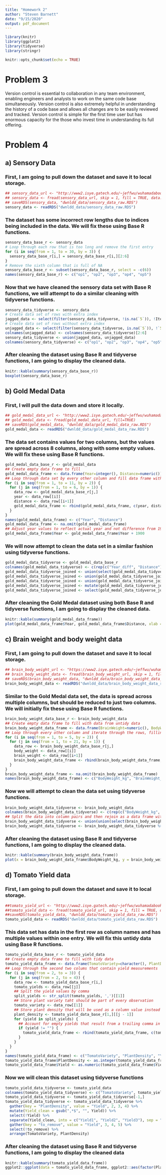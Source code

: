 ```yaml
---
title: "Homework 2"
author: "Steven Barnett"
date: "9/15/2020"
output: pdf_document
---
```


```r
library(knitr)
library(ggplot2)
library(tidyverse)
library(stringr)
```

```r
knitr::opts_chunk$set(echo = TRUE)
```


# Problem 3

Version control is essential to collaboration in any team environment, enabling engineers and analysts to work on the same code base simultaneously. Version control is also extremely helpful in understanding the history of a code base and allows all changes are to be easily reviewed and tracked. Version control is simple for the first time user but has enormous capacity for the those who invest time in understanding its full offering.

# Problem 4

## a) Sensory Data

### First, I am going to pull down the dataset and save it to local storage.
```r
## sensory_data_url <- "http://www2.isye.gatech.edu/~jeffwu/wuhamadabook/data/Sensory.dat"
## sensory_data <- fread(sensory_data_url, skip = 1, fill = TRUE, data.table = FALSE)
## saveRDS(sensory_data, "dwnldd_data/sensory_data_raw.RDS")
sensory_data <- readRDS("dwnldd_data/sensory_data_raw.RDS")
```

### The dataset has some incorrect row lengths due to indices being included in the data. We will fix these using Base R functions.
```r
sensory_data_base_r <- sensory_data
# Loop through each row that is too long and remove the first entry
for (i in seq(from = 1, to = 30, by = 3)) {
  sensory_data_base_r[i,] = sensory_data_base_r[i,][2:6]
}
# Remove the sixth column that is full of NA
sensory_data_base_r <- subset(sensory_data_base_r, select = -c(6))
names(sensory_data_base_r) <- c("op1", "op2", "op3", "op4", "op5")
```

### Now that we have cleaned the sensory data set with Base R functions, we will attempt to do a similar cleaning with tidyverse functions.
```r
sensory_data_tidyverse <- sensory_data
# Create data set of rows with extra index
jagged_data <- select(filter(sensory_data_tidyverse, !is.na(`5`)), !Item)
# Create data set of rows without extra index
unjagged_data <- select(filter(sensory_data_tidyverse, is.na(`5`)), !`5`)
colnames(unjagged_data) <- colnames(sensory_data_tidyverse)[2:6]
sensory_data_tidyverse <- union(jagged_data, unjagged_data)
colnames(sensory_data_tidyverse) <- c("op1", "op2", "op3", "op4", "op5")
```

### After cleaning the dataset using Base R and tidyverse functions, I am going to display the cleaned data.
```r
knitr::kable(summary(sensory_data_base_r))
boxplot(sensory_data_base_r)
```

## b) Gold Medal Data

### First, I will pull the data down and store it locally.
```r
## gold_medal_data_url <- "http://www2.isye.gatech.edu/~jeffwu/wuhamadabook/data/LongJumpData.dat"
## gold_medal_data <- fread(gold_medal_data_url, fill=TRUE)
## saveRDS(gold_medal_data, "dwnldd_data/gold_medal_data_raw.RDS")
gold_medal_data <- readRDS("dwnldd_data/gold_medal_data_raw.RDS")
```

### The data set contains values for two columns, but the values are spread across 8 columns, along with some empty values. We will fix these using Base R functions.
```r
gold_medal_data_base_r <- gold_medal_data
## Create empty data frame to fill
gold_medal_data_frame <- data.frame(Year=integer(), Distance=numeric())
## Loop through data set by every other column and fill data frame with Year and Distance values
for (i in seq(from = 1, to = 11, by = 2)) {
  for (j in seq(from = 1, to = 6, by = 1)) {
    data_row <- gold_medal_data_base_r[j,]
    year <- data_row[[i]]
    distance <- data_row[[i+1]]
    gold_medal_data_frame <- rbind(gold_medal_data_frame, c(year, distance))
  }
}
names(gold_medal_data_frame) <- c("Year", "Distance")
gold_medal_data_frame <- na.omit(gold_medal_data_frame)
## Adjust year values to reflect actual year and not difference from 1900
gold_medal_data_frame$Year <- gold_medal_data_frame$Year + 1900
```

### We will now attempt to clean the data set in a similar fashion using tidyverse functions.
```r
gold_medal_data_tidyverse <- gold_medal_data_base_r
colnames(gold_medal_data_tidyverse) <- c(rep(c("Year_diff", "Distance"), 6))
gold_medal_data_tidyverse_joined <- union(select(gold_medal_data_tidyverse, 1:2), select(gold_medal_data_tidyverse, 3:4))
gold_medal_data_tidyverse_joined <- union(gold_medal_data_tidyverse_joined, select(gold_medal_data_tidyverse, 5:6))
gold_medal_data_tidyverse_joined <- union(gold_medal_data_tidyverse_joined, select(gold_medal_data_tidyverse, 7:8))
gold_medal_data_tidyverse_joined <- mutate(gold_medal_data_tidyverse_joined, Year = Year_diff + 1900)
gold_medal_data_tidyverse_joined <- select(gold_medal_data_tidyverse_joined, !Year_diff)
```

### After cleaning the Gold Medal dataset using both Base R and tidyverse functions, I am going to display the cleaned data.
```r
knitr::kable(summary(gold_medal_data_frame))
plot(gold_medal_data_frame$Year, gold_medal_data_frame$Distance, xlab = "Year", ylab = "Distance")
```


## c) Brain weight and body weight data

### First, I am going to pull down the dataset and save it to local storage.
```r
## brain_body_weight_url <- "https://www2.isye.gatech.edu/~jeffwu/wuhamadabook/data/BrainandBodyWeight.dat"
## brain_body_weight_data <- fread(brain_body_weight_url, skip = 1, fill = TRUE, data.table = FALSE)
## saveRDS(brain_body_weight_data, "dwnldd_data/brain_body_weight_data_raw.RDS")
brain_body_weight_data <- readRDS("dwnldd_data/brain_body_weight_data_raw.RDS")
```

### Similar to the Gold Medal data set, the data is spread across multiple columns, but should be reduced to just two columns. We will initially fix these using Base R functions.
```r
brain_body_weight_data_base_r <- brain_body_weight_data
## Create empty data frame to fill with data from untidy data
brain_body_weight_data_frame <- data.frame(BrainWeight=numeric(), BodyWeight=numeric())
## Loop through every other column and iterate through the rows, filling the empty data frame
for (i in seq(from = 1, to = 5, by = 2)) {
  for (j in seq(from = 1, to = 21, by = 1)) {
    data_row <- brain_body_weight_data_base_r[j,]
    body_weight <- data_row[[i]]
    brain_weight <- data_row[[i+1]]
    brain_body_weight_data_frame <- rbind(brain_body_weight_data_frame, c(body_weight, brain_weight))
  }
}
brain_body_weight_data_frame <- na.omit(brain_body_weight_data_frame)
names(brain_body_weight_data_frame) <- c("BodyWeight_kg", "BrainWeight_g")
```

### Now we will attempt to clean the data set using tidyverse functions.
```r
brain_body_weight_data_tidyverse <- brain_body_weight_data
colnames(brain_body_weight_data_tidyverse) <- c(rep(c("BodyWeight_kg", "BrainWeight_g"), 3))
## Split the data into column pairs and then rejoin as a data frame with two columns
brain_body_weight_data_tidyverse <- union(union(select(brain_body_weight_data_tidyverse, 1:2), select(brain_body_weight_data_tidyverse, 3:4)), select(brain_body_weight_data_tidyverse, 5:6))
brain_body_weight_data_tidyverse <- brain_body_weight_data_tidyverse %>% filter(!is.na(BodyWeight_kg))
```

### After cleaning the dataset using Base R and tidyverse functions, I am going to display the cleaned data.
```r
knitr::kable(summary(brain_body_weight_data_frame))
plot(x = brain_body_weight_data_frame$BodyWeight_kg, y = brain_body_weight_data_frame$BrainWeight_g, xlab = 'Body Weight', ylab = 'Brain Weight', log = 'xy')
```

## d) Tomato Yield data

### First, I am going to pull down the dataset and save it to local storage.
```r
##tomato_yield_url <- "http://www2.isye.gatech.edu/~jeffwu/wuhamadabook/data/tomato.dat"
##tomato_yield_data <- fread(tomato_yield_url, skip = 1, fill = TRUE, data.table = FALSE)
##saveRDS(tomato_yield_data, "dwnldd_data/tomato_yield_data_raw.RDS")
tomato_yield_data <- readRDS("dwnldd_data/tomato_yield_data_raw.RDS")
```

### This data set has data in the first row as column names and has multiple values within one entry. We will fix this untidy data using Base R functions.
```r
tomato_yield_data_base_r <- tomato_yield_data
## Create empty data frame to fill with tidy data
tomato_yield_data_frame <- data.frame(TomatoVariety=character(), PlantDensity=character(), Yield=character())
## Loop through the second two colums that contain yield measurements
for (i in seq(from = 2, to = 3)) {
  for (j in seq(from = 2, to = 4)) {
    data_row <- tomato_yield_data_base_r[i,]
    tomato_yields <- data_row[[j]]
    ## Split the yield values by comma
    split_yields <- str_split(tomato_yields, ',')[[1]]
    ## Store plant variety taht should be part of every observation
    tomato_variety <- data_row[[1]]
    ## Store plant density that will be used as a column value instead of a "column name"
    plant_density <- tomato_yield_data_base_r[1,][[j - 1]]
    for (yield in split_yields) {
      ## Account for empty yields that result from a trailing comma in the data
      if (yield != "") {
        tomato_yield_data_frame <- rbind(tomato_yield_data_frame, c(tomato_variety, plant_density, yield))
      }
    }
  }
}
names(tomato_yield_data_frame) <- c("TomatoVariety", "PlantDensity", "Yield")
tomato_yield_data_frame$PlantDensity <- as.integer(tomato_yield_data_frame$PlantDensity)
tomato_yield_data_frame$Yield <- as.numeric(tomato_yield_data_frame$Yield)
```

### Now we will clean this dataset using tidyverse functions
```r
tomato_yield_data_tidyverse <- tomato_yield_data
colnames(tomato_yield_data_tidyverse) <- c("TomatoVariety", tomato_yield_data_tidyverse[1,1:3])
tomato_yield_data_tidyverse <- tomato_yield_data_tidyverse[-1,]
tomato_yield_data_tidyverse <- tomato_yield_data_tidyverse %>%
  gather(key = "PlantDensity", value = "Yield", 2, 3, 4) %>%
  mutate(Yield_clean = gsub(",*$", "", Yield)) %>%
  select(!Yield) %>%  
  separate(Yield_clean, into = c("Yield1", "Yield2", "Yield3"), sep = ",") %>% 
  gather(key = "to_remove", value = "Yield", 3, 4, 5) %>%
  select(!to_remove) %>%
  arrange(TomatoVariety, PlantDensity)
```

### After cleaning the dataset using Base R and tidyverse functions, I am going to display the cleaned data
```r
knitr::kable(summary(tomato_yield_data_frame))
ggplot2::ggplot(data = tomato_yield_data_frame, ggplot2::aes(factor(PlantDensity), Yield, fill = TomatoVariety)) + ggplot2::geom_bar(stat = "identity", width = 0.5, position = "dodge") + ggplot2::labs(list(x = "x", y = "count", fill = "group")) + ggplot2::xlab("Plant Density") + ggplot2::ylab("Highest Measured Yield")
```